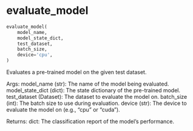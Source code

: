 # evaluate_model { #onco_derm_ai.evaluate_model }

```python
evaluate_model(
    model_name,
    model_state_dict,
    test_dataset,
    batch_size,
    device='cpu',
)
```

Evaluates a pre-trained model on the given test dataset.

Args:
    model_name (str): The name of the model being evaluated.
    model_state_dict (dict): The state dictionary of the pre-trained model.
    test_dataset (Dataset): The dataset to evaluate the model on.
    batch_size (int): The batch size to use during evaluation.
    device (str): The device to evaluate the model on (e.g., "cpu" or "cuda").

Returns:
    dict: The classification report of the model's performance.